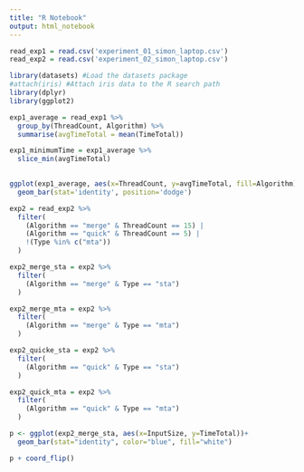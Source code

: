 ```yaml
---
title: "R Notebook"
output: html_notebook
---
```



```r
read_exp1 = read.csv('experiment_01_simon_laptop.csv')
read_exp2 = read.csv('experiment_02_simon_laptop.csv')
```

```r
library(datasets) #Load the datasets package
#attach(iris) #Attach iris data to the R search path
library(dplyr)
library(ggplot2)
```

```r
exp1_average = read_exp1 %>%
  group_by(ThreadCount, Algorithm) %>%
  summarise(avgTimeTotal = mean(TimeTotal))

exp1_minimumTime = exp1_average %>%
  slice_min(avgTimeTotal)
  


```
```r
ggplot(exp1_average, aes(x=ThreadCount, y=avgTimeTotal, fill=Algorithm))+
  geom_bar(stat='identity', position='dodge')
```

```r
exp2 = read_exp2 %>%
  filter(
    (Algorithm == "merge" & ThreadCount == 15) |
    (Algorithm == "quick" & ThreadCount == 5) |
    !(Type %in% c("mta"))
  )
```


```r
exp2_merge_sta = exp2 %>%
  filter(
    (Algorithm == "merge" & Type == "sta")
  )

exp2_merge_mta = exp2 %>%
  filter(
    (Algorithm == "merge" & Type == "mta")
  )

exp2_quicke_sta = exp2 %>%
  filter(
    (Algorithm == "quick" & Type == "sta")
  )

exp2_quick_mta = exp2 %>%
  filter(
    (Algorithm == "quick" & Type == "mta")
  )

```

```r
p <- ggplot(exp2_merge_sta, aes(x=InputSize, y=TimeTotal))+
  geom_bar(stat="identity", color="blue", fill="white")

p + coord_flip()
```




